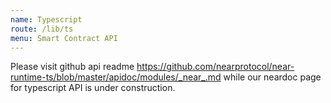 ```yaml
---
name: Typescript
route: /lib/ts
menu: Smart Contract API
---
```


Please visit github api readme https://github.com/nearprotocol/near-runtime-ts/blob/master/apidoc/modules/_near_.md while our neardoc page for typescript API is under construction.
